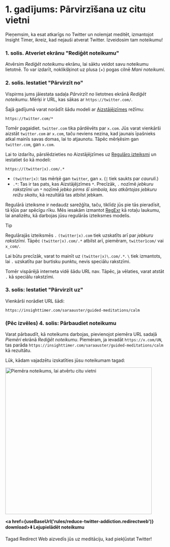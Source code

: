 
# 1. gadījums: Pārvirzīšana uz citu vietni

Pieņemsim, ka esat atkarīgs no Twitter un nolemjat meditēt, izmantojot Insight Timer, ikreiz, kad nejauši atverat Twitter. Izveidosim tam noteikumu!

### 1. solis. Atveriet ekrānu "Rediģēt noteikumu"

Atvērsim *Rediģēt noteikumu* ekrānu, lai sāktu veidot savu noteikumu lietotnē. To var izdarīt, noklikšķinot uz plusa (+) pogas cilnē *Mani noteikumi*.

### 2. solis. Iestatiet "Pārvirzīt no"

Vispirms jums jāiestata sadaļa *Pārvirzīt no* lietotnes ekrānā *Rediģēt noteikumu*. Mērķi ir URL, kas sākas ar `https://twitter.com/`.

Šajā gadījumā varat norādīt šādu modeli ar [Aizstājējzīmes](/rule-settings#url-pattern-wildcard) režīmu:

```
https://twitter.com/*
```

Tomēr pagaidiet. `twitter.com` tika pārdēvēts par `x.com`. Jūs varat vienkārši aizstāt `twitter.com` ar `x.com`, taču neviens nezina, kad jaunais īpašnieks atkal mainīs savas domas, lai to atjaunotu. Tāpēc mērķēsim gan `twitter.com`, gan `x.com`.

Lai to izdarītu, pārslēdzieties no Aizstājējzīmes uz [Regulāro izteiksmi](/rule-settings#url-pattern-regular-expression) un iestatiet šo kā modeli:

```
https://(twitter|x).com/.*
```

* `(twitter|x)`: tas mērķē gan `twitter`, gan `x`. (`|` tiek saukts par *cauruli*.)
* `.*`: Tas ir tas pats, kas Aizstājējzīmes `*`. Precīzāk, `.` nozīmē *jebkuru rakstzīmi* un `*` nozīmē *jebko pirms šī simbola, kas atkārtojas jebkuru reižu skaitu*, kā rezultātā tas atbilst jebkam.

Regulārā izteiksme ir nedaudz sarežģīta, taču, tiklīdz jūs pie tās pieradīsit, tā kļūs par spēcīgu rīku. Mēs iesakām izmantot [RegExr](https://regexr.com) kā rotaļu laukumu, lai analizētu, kā darbojas jūsu regulārās izteiksmes modelis.

> [!TIP]
> Regulārajās izteiksmēs `.` `(twitter|x).com` tiek uzskatīts arī par *jebkuru rakstzīmi*. Tāpēc `(twitter|x).com/.*` atbilst arī, piemēram, `twitter1com/` vai `x_com/`.
> 
> Lai būtu precīzāk, varat to mainīt uz `(twitter|x)\.com/.*`. `\` tiek izmantots, lai `.` uzskatītu par burtisku punktu, nevis speciālu rakstzīmi.
> 
> Tomēr vispārējā interneta vidē šādu URL nav. Tāpēc, ja vēlaties, varat atstāt `.` kā speciālu rakstzīmi.

### 3. solis: Iestatiet "Pārvirzīt uz"

Vienkārši norādiet URL šādi:

```
https://insighttimer.com/saraauster/guided-meditations/calm
```

### (Pēc izvēles) 4. solis: Pārbaudiet noteikumu

Varat pārbaudīt, kā noteikums darbojas, pievienojot piemēra URL sadaļā *Piemēri* ekrānā *Rediģēt noteikumu*. Piemēram, ja ievadāt `https://x.com/UN`, tas parāda `https://insighttimer.com/saraauster/guided-meditations/calm` kā rezultātu.

Lūk, kādam vajadzētu izskatīties jūsu noteikumam tagad:

<Image src={RuleCreationOpenAnotherWebsiteRulePreview} alt="Piemēra noteikums, lai atvērtu citu vietni" height="460" hasRoundedCorners hasShadow />

**<a href={useBaseUrl('rules/reduce-twitter-addiction.redirectweb')} download>⬇️ Lejupielādēt noteikumu</a>**

Tagad Redirect Web aizvedīs jūs uz meditāciju, kad piekļūstat Twitter!
